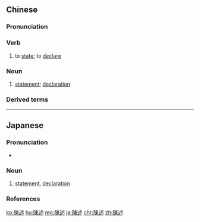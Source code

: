 {{also|陈述}}
==Chinese==
{{zh-forms|s=陈述}}

===Pronunciation===
{{zh-pron
|m=chénshù
|c=can4 seot6
|mn=tîn-su̍t
|cat=v,n
}}

===Verb===
{{zh-verb}}

# to [[state]]; to [[declare]]

===Noun===
{{zh-noun}}

# [[statement]]; [[declaration]]

===Derived terms===
{{zh-der|陳述句}}

{{zh-cat|Advanced}}

----

==Japanese==
{{ja-kanjitab|ちん|じゅつ|yomi=on}}

===Pronunciation===
* {{ja-pron|ちんじゅつ|y=o|acc=0|acc_ref=NHK}}

===Noun===
{{ja-noun|ちんじゅつ}}

# [[statement]], [[declaration]]

===References===
<references/>

[[ko:陳述]]
[[hu:陳述]]
[[mg:陳述]]
[[ja:陳述]]
[[chr:陳述]]
[[zh:陳述]]